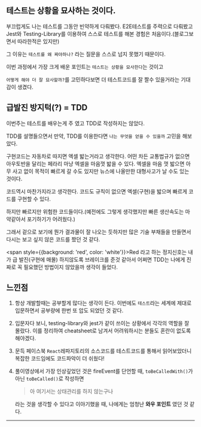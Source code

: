 
<HeadPost title='코드 숨 3주차' createdDate='2022-05-23' updatedDate='2022-05-23' estimatedTime={5} />

## 테스트는 상황을 묘사하는 것이다.
부끄럽게도 나는 테스트를 그동안 빈약하게 다뤄봤다. E2E테스트를 주력으로 다뤄봤고
Jest와 Testing-Library를 이용하여 스스로 테스트를 해본 경험은 처음이다.(블로그보면서 따라한적은 있지만)

그 이유는 `테스트를 왜 짜야하나?` 라는 질문을 스스로 넘지 못했기 때문이다.

이번 과정에서 가장 크게 배운 포인트는 `테스트는 상황을 묘사한다`는 것이고 

`어떻게 해야 더 잘 묘사할까?`를 고민하다보면 더 테스트코드를 잘 짤수 있을거라는 기대감이 생겼다.

## 급발진 방지턱(?) = TDD
이번주는 테스트를 배우는게 주 였고 TDD로 작성하지는 않았다. 

TDD를 설명들으면서 만약, TDD를 이용한다면 `나는 무엇을 얻을 수 있을까` 고민을 해보았다.

구현코드는 자동차로 따지면 엑셀 밟는거라고 생각한다.
어떤 차든 교통법규가 없으면 아우토반을 달리는 페라리 마냥 엑셀을 마음껏 밟을 수 있다.
엑셀을 마음 껏 밟으면 아무 사고 없이 목적이 빠르게 갈 수도 있지만 뉴스에 나올만한 대형사고가 날 수도 있는 것이다.

코드역시 마찬가지라고 생각한다.
코드도 규칙이 없으면 엑셀(구현)을 밟으며 빠르게 코드를 구현할 수 있다.

하지만 빠르지만 위험한 코드들이다.(예전에도 그렇게 생각했지만 빠른 생산속도는 마약같아서 포기하기가 어려웠다.)

그래서 겉으로 보기에 뭔가 결과물이 잘 나오는 듯하지만 많은 기술 부채들을 만들면서 다시는 보고 싶지 않은 코드를 짰던 것 같다.

<span style={{background: 'red', color: 'white'}}>Red</span> 라고 하는 정지신호는 내가 급 발진(구현에 매몰) 하지않도록 브레이크를 준것 같아서 어쩌면 TDD는 나에게 진짜로 꼭 필요했던 방법이지 않았을까 생각이 들었다.

## 느낀점

1. 항상 개발할때는 공부할게 많다는 생각이 든다. 이번에도 `테스트`라는 세계에 제대로 입문하면서 공부량에 한번 또 압도 되었던 것 같다.
2. 입문자다 보니, testing-library와 jest가 같이 쓰이는 상황에서 각각의 역할을 잘 몰랐다. 이를 정리하여 cheatsheet로 남겨서 어려워하시는 분들도 혼란이 없도록 해야겠다.
3. 문득 페이스북 `React`레파지토리의 소스코드를 테스트코드를 통해서 읽어보았더니 복잡한 코드임에도 코드파악이 더 쉬웠다!
4. 풀이영상에서 가장 인상깊었던 것은 fireEvent를 단언할 때, `toBeCalledWith()`가 아닌 `toBeCalled()`로 작성하면

    > 아 여기서는 상태관리를 하지 않는구나

    라는 것을 생각할 수 있다고 이야기했을 때, 나에게는 엄청난 **와우 포인트** 였던 것 같다.

---
